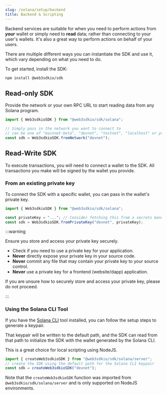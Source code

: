 ```yaml
---
slug: /solana/setup/backend
title: Backend & Scripting
---
```



Backend services are suitable for when you need to perform actions from _**your**_ wallet or simply need to **read** data;
rather than connecting to your user's wallets. It's also a great way to perform actions on behalf of your users.

There are multiple different ways you can instantiate the SDK and use it, which vary depending on what you need to do.

To get started, install the SDK:

```bash npm2yarn
npm install @web3sdkio/sdk
```

## Read-only SDK

Provide the network or your own RPC URL to start reading data from any Solana program.

```javascript
import { Web3sdkioSDK } from "@web3sdkio/sdk/solana";

// Simply pass in the network you want to connect to
// can be one of "mainnet-beta", "devnet", "testnet", "localhost" or your own RPC url
const sdk = Web3sdkioSDK.fromNetwork("devnet");
```

## Read-Write SDK

To execute transactions, you will need to connect a wallet to the SDK. All transactions you make will be signed by the wallet you provide.

### From an existing private key

To connect the SDK with a specific wallet, you can pass in the wallet's private key.

```javascript
import { Web3sdkioSDK } from "@web3sdkio/sdk/solana";

const privateKey = "..."; // Consider fetching this from a secrets manager
const sdk = Web3sdkioSDK.fromPrivateKey("devnet", privateKey);
```

:::warning

Ensure you store and access your private key securely.

- Check if you need to use a private key for your application.
- **Never** directly expose your private key in your source code.
- **Never** commit any file that may contain your private key to your source control.
- **Never** use a private key for a frontend (website/dapp) application.

If you are unsure how to securely store and access your private key, please do not proceed.

:::

### Using the Solana CLI Tool

If you have the [Solana CLI](https://docs.solana.com/cli/install-solana-cli-tools) tool installed, you can follow the setup steps to generate a keypair.

That keypair will be written to the default path, and the SDK can read from that path to initialize the SDK with the wallet generated by the Solana CLI.

This is a great choice for local scripting using NodeJS.

```javascript
import { createWeb3sdkioSDK } from "@web3sdkio/sdk/solana/server";
// create the SDK using the default path for the Solana CLI keypair
const sdk = createWeb3sdkioSDK("devnet");
```

Note that the `createWeb3sdkioSDK` function was imported from `@web3sdkio/sdk/solana/server` and is only supported on NodeJS environments.
